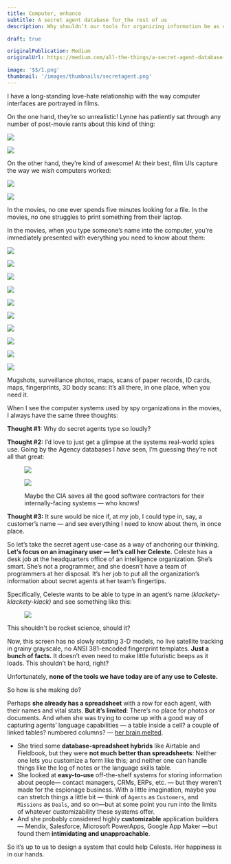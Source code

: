 ```yaml
---
title: Computer, enhance
subtitle: A secret agent database for_the rest of us
description: Why shouldn’t our tools for organizing information be as cool as the ones in the movies?

draft: true

originalPublication: Medium
originalUrl: https://medium.com/all-the-things/a-secret-agent-database-for-the-rest-of-us-de39abfb2a08

image: '$$/1.png'
thumbnail: '/images/thumbnails/secretagent.png'
---
```


I have a long-standing love-hate relationship with the way computer interfaces are portrayed in films.

On the one hand, they’re so unrealistic! Lynne has patiently sat through any number of post-movie rants about this kind of thing:

![]($$/2.gif)

![]($$/3.gif)

On the other hand, they’re kind of awesome! At their best, film UIs capture the way we _wish_ computers worked:

![]($$/4.gif)

![]($$/5.gif)

In the movies, no one ever spends five minutes looking for a file. In the movies, no one struggles to print something from their laptop.

In the movies, when you type someone’s name into the computer, you’re immediately presented with everything you need to know about them:

![]($$/6.png)

![]($$/7.png)

![]($$/9.jpeg)

![]($$/10.jpeg)

![]($$/11.jpeg)

![]($$/12.png)

![]($$/13.png)

![]($$/14.jpeg)

![]($$/15.jpeg)

![]($$/16.jpeg)

Mugshots, surveillance photos, maps, scans of paper records, ID cards, maps, fingerprints, 3D body scans: It’s all there, in one place, when you need it.

When I see the computer systems used by spy organizations in the movies, I always have the same three thoughts:

**Thought #1:** Why do secret agents type so loudly?

**Thought #2:** I’d love to just get a glimpse at the systems real-world spies use. Going by the Agency databases I _have_ seen, I’m guessing they’re not all that great:

<figure className='figure-2up'>

![]($$/17.png)

![]($$/18.png)

Maybe the CIA saves all the good software contractors for their internally-facing systems — who knows!

</figure>

**Thought #3:** It sure would be nice if, at _my_ job, I could type in, say, a customer’s name — and see everything I need to know about them, in once place.

So let’s take the secret agent use-case as a way of anchoring our thinking. **Let’s focus on an imaginary user — let’s call her Celeste.** Celeste has a desk job at the headquarters office of an intelligence organization. She’s smart. She’s not a programmer, and she doesn’t have a team of programmers at her disposal. It’s her job to put all the organization’s information about secret agents at her team’s fingertips.

Specifically, Celeste wants to be able to type in an agent’s name _(klackety-klackety-klack)_ and see something like this:

<figure className='-xl'>

![]($$/19.png)

</figure>

This shouldn't be rocket science, should it?

Now, this screen has no slowly rotating 3-D models, no live satellite tracking in grainy grayscale, no ANSI 381-encoded fingerprint templates. **Just a bunch of facts.** It doesn’t even need to make little futuristic beeps as it loads. This shouldn’t be hard, right?

Unfortunately, **none of the tools we have today are of any use to Celeste.**

So how is she making do?

Perhaps **she already has a spreadsheet** with a row for each agent, with their names and vital stats. **But it’s limited**: There’s no place for photos or documents. And when she was trying to come up with a good way of capturing agents’ language capabilities — a table inside a cell? a couple of linked tables? numbered columns? — [her brain melted](https://medium.com/all-the-things/a-single-infinitely-customizable-app-for-everything-else-9abed7c5b5e7).

- She tried some **database-spreadsheet hybrids** like Airtable and Fieldbook, but they were **not much better than spreadsheets**: Neither one lets you customize a form like this; and neither one can handle things like the log of notes or the language skills table.
- She looked at **easy-to-use** off-the-shelf systems for storing information about people— contact managers, CRMs, ERPs, etc. — but they weren’t made for the espionage business. With a little imagination, maybe you can stretch things a little bit — think of `Agents` as `Customers`, and `Missions` as `Deals`, and so on—but at some point you run into the limits of whatever customizability these systems offer.
- And she probably considered highly **customizable** application builders — Mendix, Salesforce, Microsoft PowerApps, Google App Maker —but found them **intimidating and unapproachable**.

So it’s up to us to design a system that could help Celeste. Her happiness is in our hands.
